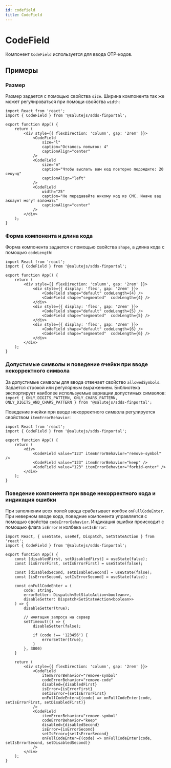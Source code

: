 ```yaml
---
id: codefield
title: CodeField
---
```



# CodeField
Компонент `CodeField` используется для ввода OTP-кодов.

<Description name="CodeField" />
<PropsTable name="CodeField" />

## Примеры

### Размер
Размер задается с помощью свойства `size`. 
Ширина компонента так же может регулироваться при помощи свойства `width`:

```tsx live
import React from 'react';
import { CodeField } from '@salutejs/sdds-finportal';

export function App() {
    return (
        <div style={{ flexDirection: 'column', gap: '2rem' }}>
            <CodeField
                size="l"
                caption="Осталось попыток: 4"
                captionAlign="center"
            />
            <CodeField
                size="m"
                caption="Чтобы выслать вам код повторно подождите: 20 секунд"
                captionAlign="left"
            />
            <CodeField 
                width="25"
                caption="Не передавайте никому код из СМС. Иначе ваш аккаунт могут взломать"
                captionAlign="center"
            />
        </div>
    );
}
```

### Форма компонента и длина кода
Форма компонента задается с помощью свойства `shape`, а длина кода с помощью `codeLength`:

```tsx live
import React from 'react';
import { CodeField } from '@salutejs/sdds-finportal';

export function App() {
    return (
        <div style={{ flexDirection: 'column', gap: '2rem' }}>
            <div style={{ display: 'flex', gap: '2rem' }}>
                <CodeField shape="default" codeLength={4} />
                <CodeField shape="segmented"  codeLength={4} />
            </div>
            <div style={{ display: 'flex', gap: '2rem' }}>
                <CodeField shape="default" codeLength={5} />
                <CodeField shape="segmented"  codeLength={5} />
            </div>
            <div style={{ display: 'flex', gap: '2rem' }}>
                <CodeField shape="default" codeLength={6} />
                <CodeField shape="segmented"  codeLength={6} />
            </div>
        </div>
    );
}
```

### Допустимые символы и поведение ячейки при вводе некорректного символа
За допустимые символы для ввода отвечает свойство `allowedSymbols`. Задается строкой или регулярным выражением.
Библиотека экспортирует наиболее используемые вариации допустимых символов:
`import { ONLY_DIGITS_PATTERN, ONLY_CHARS_PATTERN, ONLY_DIGITS_AND_CHARS_PATTERN } from '@salutejs/sdds-finportal';`

Поведение ячейки при вводе некорректного символа регулируется свойством `itemErrorBehavior`:

```tsx live
import React from 'react';
import { CodeField } from '@salutejs/sdds-finportal';

export function App() {
    return (
        <div>
            <CodeField value="123" itemErrorBehavior="remove-symbol" />
            <CodeField value="123" itemErrorBehavior="keep" />
            <CodeField value="123" itemErrorBehavior="forbid-enter" />
        </div>
    );
}
```

### Поведение компонента при вводе некорректного кода и индикация ошибки
При заполнении всех полей ввода срабатывает колбэк `onFullCodeEnter`. 
При неверном вводе кода, поведние компонента управляется с помощью свойства `codeErrorBehavior`. 
Индикация ошибки происходит с помощью флага `isError` и колбека `setIsError`:

```tsx live
import React, { useState, useRef, Dispatch, SetStateAction } from 'react';
import { CodeField } from '@salutejs/sdds-finportal';

export function App() {
    const [disabledFirst, setDisabledFirst] = useState(false);
    const [isErrorFirst, setIsErrorFirst] = useState(false);
    
    const [disabledSecond, setDisabledSecond] = useState(false);
    const [isErrorSecond, setIsErrorSecond] = useState(false);

    const onFullCodeEnter = (
        code: string,
        errorSetter: Dispatch<SetStateAction<boolean>>,
        disableSetter: Dispatch<SetStateAction<boolean>>
    ) => {
        disableSetter(true);

        // имитация запроса на сервер
        setTimeout(() => {
            disableSetter(false);

            if (code !== '123456') {
                errorSetter(true);
            }
        }, 3000)
    }

    return (
        <div style={{ flexDirection: 'column', gap: '2rem' }}>
            <CodeField
                itemErrorBehavior="remove-symbol"
                codeErrorBehavior="remove-code"
                disabled={disabledFirst}
                isError={isErrorFirst}
                setIsError={setIsErrorFirst}
                onFullCodeEnter={(code) => onFullCodeEnter(code, setIsErrorFirst, setDisabledFirst)}
            />
            <CodeField
                itemErrorBehavior="remove-symbol"
                codeErrorBehavior="keep"
                disabled={disabledSecond}
                isError={isErrorSecond}
                setIsError={setIsErrorSecond}
                onFullCodeEnter={(code) => onFullCodeEnter(code, setIsErrorSecond, setDisabledSecond)}
            />
        </div>
    );
}
```
